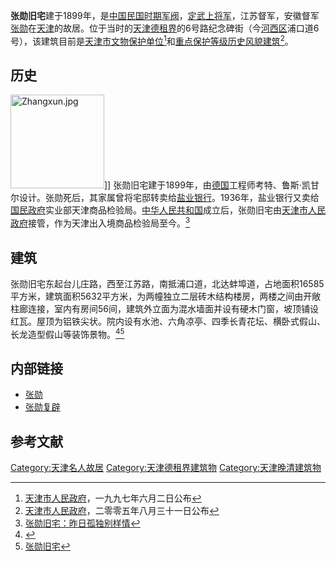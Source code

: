 {{文物保护单位
| 级别 = 省级
| 省区市 = 天津市
| 名称 = 张勋旧宅
| 图片 = [[File:浦口道6号-1.jpg|200px]]
| 编号 = 3
| 分类 = 近现代重要史迹及代表性建筑
| 时代 = 1899年
| 所在 = [[天津市|天津市]][[河西区_(天津市)|河西区]]
| 登录 = 1997年6月2日
}}
'''张勋旧宅'''建于1899年，是[[中国|中国]][[中华民国|民国时期]][[军阀|军阀]]，[[北洋政府将军府将军列表|定武上将军]]，江苏督军，安徽督军[[张勋|张勋]]在[[天津|天津]]的故居。位于当时的[[天津德租界|天津德租界]]的6号路纪念碑街（今[[河西区_(天津市)|河西区]]浦口道6号），该建筑目前是[[天津市文物保护单位|天津市文物保护单位]]<ref>[[天津市人民政府|天津市人民政府]]，一九九七年六月二日公布</ref>和[[天津历史风貌建筑|重点保护等级历史风貌建筑]]<ref>[[天津市人民政府|天津市人民政府]]，二零零五年八月三十一日公布</ref>。

== 历史 ==
[[File:Zhangxun.jpg|150px]]]]
张勋旧宅建于1899年，由[[德国|德国]]工程师考特、鲁斯·凯甘尔设计。张勋死后，其家属曾将宅邸转卖给[[盐业银行|盐业银行]]。1936年，盐业银行又卖给[[国民政府|国民政府]]实业部天津商品检验局。[[中华人民共和国|中华人民共和国]]成立后，张勋旧宅由[[天津市人民政府|天津市人民政府]]接管，作为天津出入境商品检验局至今。<ref>[http://www.bh.gov.cn/bhsh/system/2009/04/23/010025807.shtml 张勋旧宅：昨日孤独别样情]{{dead link|date=2018年2月 |bot=InternetArchiveBot |fix-attempted=yes }}</ref>

== 建筑 ==
{{天津历史风貌建筑
| 省区市 = 天津市
| 名称 = 张勋旧宅
| 图片 = [[File:浦口道6号-2.jpg|200px]]
| 编号 = 0220001<br />0220002
| 等级 = 重点保护
| 时代 = 1899年
| 所在 = [[天津市|天津市]][[河西区_(天津市)|河西区]]
| 公布 = 2005年8月31日
}}
张勋旧宅东起台儿庄路，西至江苏路，南抵浦口道，北达蚌埠道，占地面积16585平方米，建筑面积5632平方米，为两幢独立二层砖木结构楼房，两楼之间由开敞柱廊连接，室内有房间56间，建筑外立面为混水墙面并设有硬木门窗，坡顶铺设红瓦。屋顶为铝铁尖状。院内设有水池、六角凉亭、四季长青花坛、横卧式假山、长龙造型假山等装饰景物。<ref>{{Cite web |url=http://www.chinaunix.net/jh/31/761837.html |title=天津近代名人故居 |accessdate=2010-01-18 |archive-date=2011-05-25 |archive-url=https://web.archive.org/web/20110525045405/http://www.chinaunix.net/jh/31/761837.html |dead-url=yes }}</ref><ref>[http://www.jwb.com.cn/jwb/html/2009-03/03/content_276446.htm 张勋旧宅]{{dead link|date=2018年2月 |bot=InternetArchiveBot |fix-attempted=yes }}</ref>

== 内部链接 ==
*[[张勋|张勋]]
*[[张勋复辟|张勋复辟]]

== 参考文献 ==
{{reflist}}

{{天津市名人故居}}
{{天津市文物保护单位}}

[[Category:天津名人故居|Category:天津名人故居]]
[[Category:天津德租界建筑物|Category:天津德租界建筑物]]
[[Category:天津晚清建筑物|Category:天津晚清建筑物]]